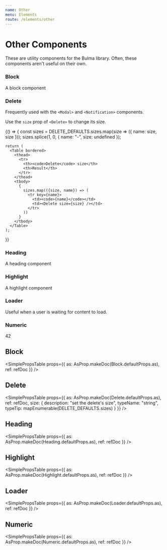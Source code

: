 ```yaml
---
name: Other
menu: Elements
route: /elements/other
---
```




# Other Components

These are utility components for the Bulma library.
Often, these components aren't useful on their own.

### Block

<Playground>
  <Block>A block component</Block>
</Playground>

### Delete

Frequently used with the `<Modal>` and `<Notification>` components.

<Playground>
  <Delete />
</Playground>

Use the `size` prop of `<Delete>` to change its size.

<Playground>
  {() => {
    const sizes = DELETE_DEFAULTS.sizes.map(size => ({ name: size, size }));
    sizes.splice(1, 0, { name: "-", size: undefined });

    return (
      <Table bordered>
        <thead>
          <tr>
            <th><code>Delete</code> size</th>
            <th>Result</th>
          </tr>
        </thead>
        <tbody>
          {
            sizes.map(({size, name}) => (
              <tr key={name}>
                <td><code>{name}</code></td>
                <td><Delete size={size} /></td>
              </tr>
            ))
          }
        </tbody>
      </Table>
    );

}}

</Playground>

### Heading

<Playground>
  <Heading>A heading component</Heading>
</Playground>

### Highlight

<Playground>
  <Highlight>A highlight component</Highlight>
</Playground>

### Loader

Useful when a user is waiting for content to load.

<Playground>
  <Loader />
</Playground>

### Numeric

<Playground>
  <Numeric>42</Numeric>
</Playground>

## Block

<SimplePropsTable
  props={{
    as: AsProp.makeDoc(Block.defaultProps.as),
    ref: refDoc
  }}
/>

<AsProp component={Block} componentName="Block" />

## Delete

<SimplePropsTable
  props={{
    as: AsProp.makeDoc(Delete.defaultProps.as),
    ref: refDoc,
    size: {
      description: "set the delete's size",
      typeName: "string",
      typeTip: mapEnumerable(DELETE_DEFAULTS.sizes)
    }
  }}
/>

<AsProp component={Delete} componentName="Delete" />

## Heading

<SimplePropsTable
  props={{
    as: AsProp.makeDoc(Heading.defaultProps.as),
    ref: refDoc
  }}
/>

<AsProp component={Heading} componentName="Heading" />

## Highlight

<SimplePropsTable
  props={{
    as: AsProp.makeDoc(Highlight.defaultProps.as),
    ref: refDoc
  }}
/>

<AsProp component={Highlight} componentName="Highlight" />

## Loader

<SimplePropsTable
  props={{
    as: AsProp.makeDoc(Loader.defaultProps.as),
    ref: refDoc
  }}
/>

<AsProp component={Loader} componentName="Loader" />

## Numeric

<SimplePropsTable
  props={{
    as: AsProp.makeDoc(Numeric.defaultProps.as),
    ref: refDoc
  }}
/>

<AsProp component={Numeric} componentName="Numeric" />

